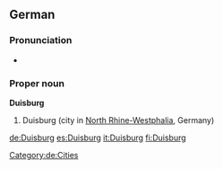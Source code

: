 {{wikipedia}}
{{wikipedia|lang=de}}
==German==
===Pronunciation===
* {{audio|De-Duisburg.ogg|Audio}}

===Proper noun===
'''Duisburg'''
# Duisburg (city in [[North Rhine-Westphalia]], Germany)
[[Category:de:Cities]]

[[de:Duisburg]]
[[es:Duisburg]]
[[it:Duisburg]]
[[fi:Duisburg]]